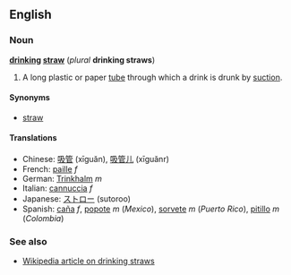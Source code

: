 ==English==
===Noun===
'''[[drink]]ing [[straw]]''' (''plural'' '''drinking straws''')

#A long plastic or paper [[tube]] through which a drink is drunk by [[suction]].

====Synonyms====
*[[straw]]

====Translations====
*Chinese: [[吸管]] (xīguăn), [[吸管儿]] (xīguănr) 
*French: [[paille]] ''f''
*German: [[Trinkhalm]] ''m''
*Italian: [[cannuccia]] ''f''
*Japanese: [[ストロー]] (sutoroo)
*Spanish: [[caña]] ''f'', [[popote]] ''m'' (''Mexico''), [[sorvete]] ''m'' (''Puerto Rico''), [[pitillo]] ''m'' (''Colombia'')

===See also===
*[[w:Drinking straw|Wikipedia article on drinking straws]]